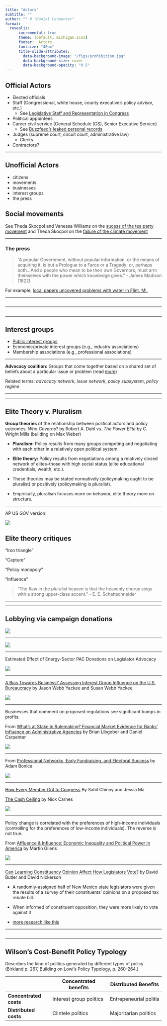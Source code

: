 ```yaml
---
title: "Actors"
subtitle: ""
author: "" # "Daniel Carpenter"
format: 
  revealjs:
      incremental: true  
      theme: [default, michigan.scss]
      footer:  Actors
      fontsize: "40px"
      title-slide-attributes:
        data-background-image: "/figs/prohibition.jpg"
        data-background-size: cover
        data-background-opacity: "0.5"
---
```



## Official Actors 

- Elected officials 
- Staff (Congressional, white house, county executive's policy advisor, etc.) 
  - See [Legislative Staff and Representation in Congress](https://www.cambridge.org/core/journals/american-political-science-review/article/legislative-staff-and-representation-in-congress/D7735FCF39B843B9F3269FD39362FD66)
- Political appointees
- Career civil service (General Schedule (GS), Senior Executive Service)
  - See [Buzzfeed's leaked personal records](https://www.buzzfeednews.com/article/jsvine/sharing-hundreds-of-millions-of-federal-payroll-records)
- Judges (supreme court, circuit court, administrative law)
  - Clerks
- Contractors? 

---

## {#staffers data-menu-title="Staffers" background-image="figs/staffers.jpeg" background-size="contain"}


## Unofficial Actors

- citizens
- movements
- businesses
- interest groups 
- the press


## {#citizens data-menu-title="citizens" background-image="https://www.statista.com/graphic/1/1096299/voter-turnout-presidential-elections-by-age-historical.jpg" background-size="contain"}

## Social movements

See Theda Skocpol and Vanessa Williams on the [sucess of the tea party movement](https://scholar.harvard.edu/files/williamson/files/tea_party_pop_0.pdf) and Theda Skocpol on the [failure of the climate movement](https://scholars.org/sites/scholars/files/skocpol_captrade_report_january_2013_0.pdf)


---

### The press 

> “A popular Government, without popular information, or the means of acquiring it, is but a Prologue to a Farce or a Tragedy; or, perhaps both...And a people who mean to be their own Governors, must arm themselves with the power which knowledge gives.” - James Madison (1822)

For example, [local papers uncovered problems with water in Flint, MI.](https://www.journalism.org/essay/searching-for-news/)


---

## {#Oversight data-menu-title="Oversight" background-image="figs/oversight-nyt.png" background-size="contain"}


---


## {#Oversight data-menu-title="Oversight" background-image="figs/oversight-budgets.png" background-size="contain"}



<!--

<iframe src="https://www.journalism.org/chart/sotnm-newspapers-newsroom-employment/iframe/" id="pew62613" scrolling="no" width="100%" height="1000px" frameborder="0"></iframe> <script type='text/javascript'id='pew-iframe'>(function(){function async_load(){var s=document.createElement('script');s.type='text/javascript';s.async=true;s.src='https://www.journalism.org/wp-content/plugins/pew-refactor-shim/pew-scripts/js/iframeResizer.min.js';s.onload=s.onreadystatechange=function(){var rs=this.readyState;try{iFrameResize([],'iframe#pew62613')}catch(e){}};var embedder=document.getElementById('pew-iframe');embedder.parentNode.insertBefore(s,embedder)}if(window.attachEvent)window.attachEvent('onload',async_load);else window.addEventListener('load',async_load,false)})();</script>            

---


When newspapers close, voters have less information.

- [Turnout decreases by ~8%](https://journals.sagepub.com/doi/10.1177/1078087409351947), [(one additional paper increases turnout by ~.3%, 13% among readers)](http://web.stanford.edu/~gentzkow/research/voting.pdf)
- [Split ticket decreases by ~2%](https://academic.oup.com/joc/article/68/6/1007/5160090)
- [Civic participation decreases](https://www.tandfonline.com/doi/full/10.1080/10584609.2012.762817)
- [Fewer local reporters](https://www.pewresearch.org/topics/newspapers/) lead to [fewer candidates and less competitive elections](https://journals.sagepub.com/doi/full/10.1177/1078087419838058?casa_token=M3-Rd_xUuhgAAAAA%3AMouibGXaJDk1CUpD5rdSeWUAjjtAlEl2OtqM0cV-_nFZz02CgYanxv71WAJOcZKvKJaGWTaCv1Ys&), and a [shift in focus from policy and institutions to "city life"](https://www.niemanlab.org/2019/11/damaged-newspapers-damaged-civic-life-how-the-gutting-of-local-newsrooms-has-led-to-a-less-informed-public/)
- Voters in districts with less campaign coverage were less able to evaluate their House incumbent and not as capable of identifying the candidates vying for office as liberal or conservative. They were also less likely to report that they planned to vote in the House election. [(Lawless and Hayes)](https://www.brookings.edu/blog/fixgov/2015/02/03/the-troubling-causes-and-consequences-of-diminished-local-news/)

<!--Torres?-->

---

## Interest groups 

- [Public interest groups](https://judgelord.github.io/dissertation/present/whyMail-APW.html#19)
- Economic/private interest groups (e.g., industry associations)
- Membership associations (e.g., professional associations)

---


**Advocacy coalition:** Groups that come together based on a shared set of beliefs about a particular issue or problem (read [more](https://paulcairney.wordpress.com/2013/10/30/policy-concepts-in-1000-words-the-advocacy-coalition-framework/))

Related terms: *advocacy network*, *issue network*, *policy subsystem*, *policy regime*

---


---


## Elite Theory v. Pluralism

**Group theories** of the relationship between political actors and policy outcomes.  *Who Governs?* by Robert A. Dahl vs. *The Power Elite* by C. Wright Mills (building on Max Weber)

- **Pluralism:** Policy results from many groups competing and negotiating with each other in a relatively open political system.

- **Elite theory:** Policy results from negotiations among a relatively closed network of elites--those with high social status (elite educational credentials, wealth, etc.).
- These theories may be stated normatively (policymaking ought to be pluralist) or positively (policymaking is pluralist). 
- Empirically, pluralism focuses more on behavior, elite theory more on structure.
 
---
 
AP US GOV version: 

![](figs/elitism-pluralism.png)



## Elite theory critiques

"Iron triangle"

"Capture"

"Policy monopoly" 

"Influence" 

> "The flaw in the pluralist heaven is that the heavenly chorus sings with a strong upper-class accent." - E. E. Schattschneider


---

---

## Lobbying via campaign donations

![](figs/pac_amounts-3.png)

---

![](figs/FERC.png)

---

Estimated Effect of Energy-Sector PAC Donations on Legislator Advocacy

![](https://judgelord.github.io/research/ferc/featured_hud4319e9d3f4ec0fd822e50743275e82a_86742_720x0_resize_lanczos_3.png)

---

[A Bias Towards Business? Assessing Interest Group Influence on the U.S. Bureaucracy](https://onlinelibrary.wiley.com/doi/full/10.1111/j.1468-2508.2006.00375.x) by Jason Webb Yackee and Susan Webb Yackee


![](figs/yackee2006.png)

---

Businesses that comment on proposed regulations see significant bumps in profits.

From [What’s at Stake in Rulemaking? Financial Market Evidence for Banks’ Influence on Administrative Agencies](https://libgober.files.wordpress.com/2018/09/libgober-and-carpenter-unblinded-what-at-stake-in-rulemaking.pdf) by Brian Libgober and Daniel Carpenter 

![](figs/libgober1.png)

---


From [Professional Networks, Early Fundraising, and Electoral Success](https://www.vox.com/polyarchy/2016/6/30/12068490/too-many-lawyers-politics) by Adam Bonica

![](figs/bonica-lawyers-money.png)

---

[How Every Member Got to Congress](https://www.nytimes.com/interactive/2019/01/26/opinion/sunday/paths-to-congress.html) By Sahil Chinoy and Jessia Ma

[The Cash Ceiling](https://www.vox.com/policy-and-politics/2018/10/24/18009856/working-class-income-inequality-randy-bryce-alexandria-ocasio-cortez) by Nick Carnes 

![](figs/carnes-workers.png)



---

Policy change is correlated with the preferences of high-income individuals (controlling for the preferences of low-income individuals). The reverse is not true. 

From [Affluence & Influence: Economic Inequality and Political Power in America](https://themonkeycage.org/2012/08/economic-inequality-and-political-power-part-1/) by Martin Gilens

![](figs/gilens2.png)


---

<!--

background-image: url(figs/broockman-skovron.png)
background-size: contain 


From "Bias in  
Perceptions of  
Public Opinion  
among Political  
Elites" by  
David Brookman  
and  
Chris Skovron  
[Article here](https://web.stanford.edu/~dbroock/published%20paper%20PDFs/broockman_skovron_bias_in_perception_of_public_opinion_among_political_elites.pdf) 


--->

[Can Learning Constituency Opinion Affect How Legislators Vote?](https://www.dropbox.com/s/lpq9og464z3kkzx/QJPS_Inform.pdf?dl=0) by David Butler and David Nickerson

- A randomly-assigned half of New Mexico state legislators were given the results of a survey of their constituents' opinions on a proposed tax rebate bill.

- When informed of constituent opposition, they were more likely to vote against it


- [more research like this](https://www.danielmarkbutler.com/research.html)

---


## {#Butler data-menu-title="butler" background-image="figs/butler-tax-rebate.png" background-size="contain"}


---

## Wilson's Cost-Benefit Policy Typology

Describes the kind of politics generated by different types of policy (Birkland p. 267, Building on Lowi's Policy Typology, p. 260-264.)

|                    | **Concentrated benefits**   | **Distributed Benefits**   |
|--------------------|-------------------------|------------------------|
| **Concentrated costs** | Interest group politics | Entrepeneurial politis |
| **Distributed costs**  | Clintele politics       | Majoritarian politics  |
